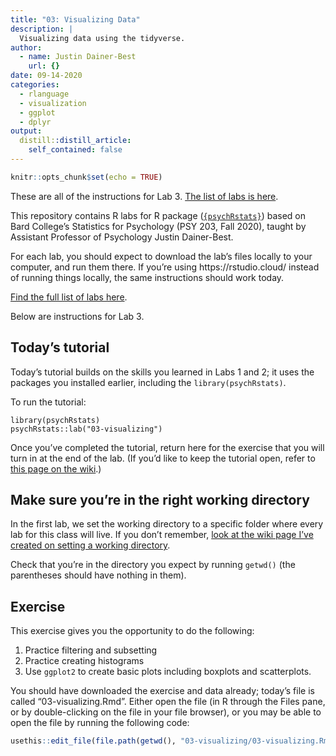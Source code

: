 ```yaml
---
title: "03: Visualizing Data"
description: |
  Visualizing data using the tidyverse. 
author:
  - name: Justin Dainer-Best
    url: {}
date: 09-14-2020
categories:
  - rlanguage
  - visualization
  - ggplot
  - dplyr
output:
  distill::distill_article:
    self_contained: false
---
```


```r
knitr::opts_chunk$set(echo = TRUE)
```

These are all of the instructions for Lab 3. [The list of labs is here](../../exercises.html).

This repository contains R labs for R package ([`{psychRstats}`](https://github.com/jdbest/r-psych-stats)) based on Bard College’s Statistics for Psychology (PSY 203, Fall 2020), taught by Assistant Professor of Psychology Justin Dainer-Best.

For each lab, you should expect to download the lab's files locally to your computer, and run them there. If you're using https://rstudio.cloud/ instead of running things locally, the same instructions should work today. 

[Find the full list of labs here](../../exercises.html). 

Below are instructions for Lab 3.

## Today's tutorial

Today's tutorial builds on the skills you learned in Labs 1 and 2; it uses the packages you installed earlier, including the `library(psychRstats)`.

To run the tutorial:

```
library(psychRstats)
psychRstats::lab("03-visualizing")
```

Once you've completed the tutorial, return here for the exercise that you will turn in at the end of the lab. (If you'd like to keep the tutorial open, refer to [this page on the wiki](https://github.com/jdbest/r-psych-stats/wiki/Run-a-tutorial-and-exercise-simultaneously).)

## Make sure you're in the right working directory

In the first lab, we set the working directory to a specific folder where every lab for this class will live. If you don't remember, [look at the wiki page I've created on setting a working directory](https://github.com/jdbest/r-psych-stats/wiki/setting-a-working-directory). 

Check that you're in the directory you expect by running `getwd()` (the parentheses should have nothing in them). 

## Exercise

This exercise gives you the opportunity to do the following: 

1. Practice filtering and subsetting
2. Practice creating histograms
3. Use `ggplot2` to create basic plots including boxplots and scatterplots.

You should have downloaded the exercise and data already; today's file is called "03-visualizing.Rmd". Either open the file (in R through the Files pane, or by double-clicking on the file in your file browser), or you may be able to open the file by running the following code:

```r
usethis::edit_file(file.path(getwd(), "03-visualizing/03-visualizing.Rmd"))
```